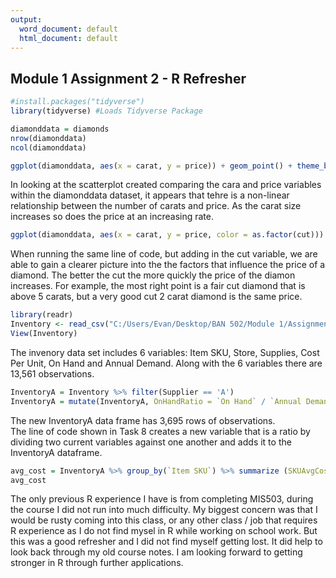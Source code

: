---
output:
  word_document: default
  html_document: default
---
## Module 1 Assignment 2 - R Refresher

```{r}
#install.packages("tidyverse")
library(tidyverse) #Loads Tidyverse Package
```

```{r}
diamonddata = diamonds
nrow(diamonddata)
ncol(diamonddata)

ggplot(diamonddata, aes(x = carat, y = price)) + geom_point() + theme_bw()
```

In looking at the scatterplot created comparing the cara and price variables within the diamonddata dataset, it appears that tehre is a non-linear relationship between the number of carats and price. As the carat size increases so does the price at an increasing rate. 

```{r}
ggplot(diamonddata, aes(x = carat, y = price, color = as.factor(cut))) + geom_point() + theme_bw()
```

When running the same line of code, but adding in the cut variable, we are able to gain a clearer picture into the the factors that influence the price of a diamond. The better the cut the more quickly the price of the diamon increases. For example, the most right point is a fair cut diamond that is above 5 carats, but a very good cut 2 carat diamond is the same price. 

```{r}
library(readr)
Inventory <- read_csv("C:/Users/Evan/Desktop/BAN 502/Module 1/Assignment 2/InventoryData.csv")
View(Inventory)
```

The invenory data set includes 6 variables: Item SKU, Store, Supplies, Cost Per Unit, On Hand and Annual Demand. Along with the 6 variables there are 13,561 observations.
```{r}
InventoryA = Inventory %>% filter(Supplier == 'A')
InventoryA = mutate(InventoryA, OnHandRatio = `On Hand` / `Annual Demand`)
```
The new InventoryA data frame has 3,695 rows of observations.  
The line of code shown in Task 8 creates a new variable that is a ratio by dividing two current variables against one another and adds it to the InventoryA dataframe. 

```{r}
avg_cost = InventoryA %>% group_by(`Item SKU`) %>% summarize (SKUAvgCost = mean(`Cost per Unit ($)`))
avg_cost
```

The only previous R experience I have is from completing MIS503, during the course I did not run into much difficulty. My biggest concern was that I would be rusty coming into this class, or any other class / job that requires R experience as I do not find mysel in R while working on school work. But this was a good refresher and I did not find myself getting lost. It did help to look back through my old course notes. I am looking forward to getting stronger in R through further applications. 
